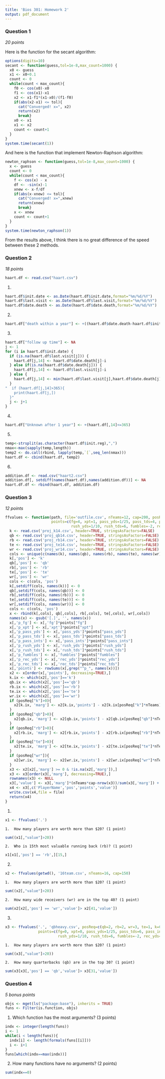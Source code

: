 ```yaml
---
title: 'Bios 301: Homework 2'
output: pdf_document
---
```

### Question 1 ###

*20 points*

Here is the function for the secant algorithm:

```r
options(digits=10)
secant <- function(guess,tol=1e-8,max_count=1000) {
  x0 <- guess
  x1 <- x0+0.1
  count <- 0
  while(count < max_count){
    f0 <- cos(x0)-x0
    f1 <- cos(x1)-x1
    x2 <- x1-f1*(x1-x0)/(f1-f0)
    if(abs(x2-x1) <= tol){
      cat("Converged! x=", x2)
      return(x2)
      break}
    x0 <- x1
    x1 <- x2
    count <- count+1
  }
}
system.time(secant(1))
```

And here is the function that implement Newton-Raphson algorithm:

```r
newton_raphson <- function(guess,tol=1e-8,max_count=1000) {
  x <- guess
  count <- 0
  while(count < max_count){
    f <- cos(x) - x
    df <- -sin(x)-1
    xnew <- x-f/df
    if(abs(x-xnew) <= tol){
      cat("Converged! x=",xnew)
      return(xnew)
      break}
    x <- xnew
    count <- count+1
  }
}
system.time(newton_raphson(1))
```

From the results above, I think there is no great difference of the speed between these 2 methods.

### Question 2 ###

*18 points*

```r
haart.df <- read.csv("haart.csv")
```

1. 

```r
haart.df$init.date <- as.Date(haart.df$init.date,format="%m/%d/%Y")
haart.df$last.visit <- as.Date(haart.df$last.visit,format="%m/%d/%Y")
haart.df$date.death <- as.Date(haart.df$date.death,format="%m/%d/%Y")
```

2.

```r
haart.df["death within a year"] <- +((haart.df$date.death-haart.df$init.date)<365)
```

3.

```r
haart.df["follow up time"] <- NA
j <- 1
for (i in haart.df$init.date) {
  if (is.na(haart.df$last.visit[j])) {
    haart.df[j,14] <- haart.df$date.death[j]-i
  } else if(is.na(haart.df$date.death[j])) {
    haart.df[j,14] <- haart.df$last.visit[j]-i
  } else {
    haart.df[j,14] <- min(haart.df$last.visit[j],haart.df$date.death[j])-i
  }
"  if (haart.df[j,14]>365){
    print(haart.df[j,])
  }"
  j <- j+1
}
```

4.

```r
haart.df["Unknown after 1 year"] <- +(haart.df[,14]<=365)
```

5.

```r
temp<-strsplit(as.character(haart.df$init.reg),",")
nmax<-max(sapply(temp,length))
temp2 <- do.call(rbind, lapply(temp,`[`,seq_len(nmax)))
haart.df <- cbind(haart.df, temp2)
```

6.

```r
addition.df <- read.csv("haart2.csv")
addition.df[, setdiff(names(haart.df),names(addition.df))] <- NA
haart.df.df <- rbind(haart.df, addition.df)
```

### Question 3 ###

*12 points*

```r
ffvalues <- function(path, file='outfile.csv', nTeams=12, cap=200, posReq=c(qb=1, rb=2, wr=3, te=1, k=1),
                     points=c(fg=4, xpt=1, pass_yds=1/25, pass_tds=4, pass_ints=-2,
                              rush_yds=1/10, rush_tds=6, fumbles=-2, rec_yds=1/20, rec_tds=6)) {
  k <- read.csv('proj_k14.csv', header=TRUE, stringsAsFactors=FALSE)
  qb <- read.csv('proj_qb14.csv', header=TRUE, stringsAsFactors=FALSE)
  rb <- read.csv('proj_rb14.csv', header=TRUE, stringsAsFactors=FALSE)
  te <- read.csv('proj_te14.csv', header=TRUE, stringsAsFactors=FALSE)
  wr <- read.csv('proj_wr14.csv', header=TRUE, stringsAsFactors=FALSE)
  cols <- unique(c(names(k), names(qb), names(rb), names(te), names(wr)))
  k[,'pos'] <- 'k'
  qb[,'pos'] <- 'qb'
  rb[,'pos'] <- 'rb'
  te[,'pos'] <- 'te'
  wr[,'pos'] <- 'wr'
  cols <- c(cols, 'pos')
  k[,setdiff(cols, names(k))] <- 0
  qb[,setdiff(cols, names(qb))] <- 0
  rb[,setdiff(cols, names(rb))] <- 0
  te[,setdiff(cols, names(te))] <- 0
  wr[,setdiff(cols, names(wr))] <- 0
  cols <- c(cols, 'pos')
  x <- rbind(k[,cols], qb[,cols], rb[,cols], te[,cols], wr[,cols])
  names(x) <- gsub('[.]', '', names(x))
  x[,'p_fg'] <- x[,'fg']*points["fg"]
  x[,'p_xpt'] <- x[,'xpt']*points["xpt"]
  x[,'p_pass_yds'] <- x[,'pass_yds']*points["pass_yds"]
  x[,'p_pass_tds'] <- x[,'pass_tds']*points["pass_tds"]
  x[,'p_pass_ints'] <- x[,'pass_ints']*points["pass_ints"]
  x[,'p_rush_yds'] <- x[,'rush_yds']*points["rush_yds"]
  x[,'p_rush_tds'] <- x[,'rush_tds']*points["rush_tds"]
  x[,'p_fumbles'] <- x[,'fumbles']*points["fumbles"]
  x[,'p_rec_yds'] <- x[,'rec_yds']*points["rec_yds"]
  x[,'p_rec_tds'] <- x[,'rec_tds']*points["rec_tds"]
  x[,'points'] <- rowSums(x[,grep("^p_", names(x))])
  x2 <- x[order(x[,'points'], decreasing=TRUE),]
  k.ix <- which(x2[,'pos']=='k')
  qb.ix <- which(x2[,'pos']=='qb')
  rb.ix <- which(x2[,'pos']=='rb')
  te.ix <- which(x2[,'pos']=='te')
  wr.ix <- which(x2[,'pos']=='wr')
  if (posReq["k"]>0){
    x2[k.ix, 'marg'] <- x2[k.ix,'points'] - x2[k.ix[posReq["k"]*nTeams],'points']
  }
  if (posReq["qb"]>0){
    x2[qb.ix, 'marg'] <- x2[qb.ix,'points'] - x2[qb.ix[posReq["qb"]*nTeams],'points']
  }
  if (posReq["rb"]>0){
    x2[rb.ix, 'marg'] <- x2[rb.ix,'points'] - x2[rb.ix[posReq["rb"]*nTeams],'points']
  }
  if (posReq["te"]>0){
    x2[te.ix, 'marg'] <- x2[te.ix,'points'] - x2[te.ix[posReq["te"]*nTeams],'points']
  }
  if (posReq["wr"]){
    x2[wr.ix, 'marg'] <- x2[wr.ix,'points'] - x2[wr.ix[posReq["wr"]*nTeams],'points']
  }
  x3 <- x2[x2[,'marg'] >= 0 & !is.na(x2[,'marg']),]
  x3 <- x3[order(x3[,'marg'], decreasing=TRUE),]
  rownames(x3) <- NULL
  x3[,'value'] <- x3[,'marg']*(nTeams*cap-nrow(x3))/sum(x3[,'marg']) + 1
  x4 <- x3[,c('PlayerName','pos','points','value')]
  write.csv(x4,file = file)
  return(x4)
}
```

1.

```r
x1 <- ffvalues('.')
```

    1.  How many players are worth more than $20? (1 point)
    
```r
sum((x1[,"value"]>20))
```

    2.  Who is 15th most valuable running back (rb)? (1 point)
    
```r
x1[x1[,'pos'] == 'rb',][15,]
```

2.

```r
x2 <- ffvalues(getwd(), '16team.csv', nTeams=16, cap=150)
```

    1.  How many players are worth more than $20? (1 point)
    
```r
sum((x2[,"value"]>20))
```

    2.  How many wide receivers (wr) are in the top 40? (1 point)
    
```r
sum(x2[x2[,'pos'] == 'wr','value']> x2[41,'value'])
```

3.

```r
x3 <- ffvalues('.', 'qbheavy.csv', posReq=c(qb=2, rb=2, wr=3, te=1, k=0),
               points=c(fg=0, xpt=0, pass_yds=1/25, pass_tds=6, pass_ints=-2,
                        rush_yds=1/10, rush_tds=6, fumbles=-2, rec_yds=1/20, rec_tds=6))
```

    1.  How many players are worth more than $20? (1 point)
    
```r
sum((x3[,"value"]>20))
```

    2.  How many quarterbacks (qb) are in the top 30? (1 point)
    
```r
sum(x3[x3[,'pos'] == 'qb','value']> x3[31,'value'])
```

### Question 4 ###

*5 bonus points*

```r
objs <- mget(ls("package:base"), inherits = TRUE)
funs <- Filter(is.function, objs)
```

1.  Which function has the most arguments? (3 points)

```r
indx <- integer(length(funs))
i <- 1
while(i < length(funs)){
  indx[i] <- length(formals(funs[[i]]))
  i <- i+1
}
funs[which(indx==max(indx))]
```

2. How many functions have no arguments? (2 points)

```r
sum(indx==0)
```

